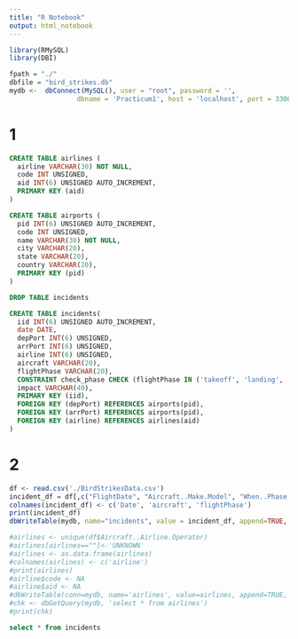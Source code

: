 ```yaml
---
title: "R Notebook"
output: html_notebook
---
```


```r
library(RMySQL)
library(DBI)

fpath = "./"
dbfile = "bird_strikes.db"
mydb <-  dbConnect(MySQL(), user = "root", password = '',
                 dbname = 'Practicum1', host = 'localhost', port = 3306)
```

# 1
```sql
CREATE TABLE airlines (
  airline VARCHAR(30) NOT NULL,
  code INT UNSIGNED,
  aid INT(6) UNSIGNED AUTO_INCREMENT,
  PRIMARY KEY (aid)
)
```
```sql
CREATE TABLE airports (
  pid INT(6) UNSIGNED AUTO_INCREMENT,
  code INT UNSIGNED,
  name VARCHAR(30) NOT NULL,
  city VARCHAR(20),
  state VARCHAR(20),
  country VARCHAR(20),
  PRIMARY KEY (pid)
)
```
```sql
DROP TABLE incidents
```
```sql
CREATE TABLE incidents(
  iid INT(6) UNSIGNED AUTO_INCREMENT, 
  date DATE, 
  depPort INT(6) UNSIGNED, 
  arrPort INT(6) UNSIGNED, 
  airline INT(6) UNSIGNED, 
  aircraft VARCHAR(20), 
  flightPhase VARCHAR(20),
  CONSTRAINT check_phase CHECK (flightPhase IN ('takeoff', 'landing', 'inflight', 'unknown')),
  impact VARCHAR(40),
  PRIMARY KEY (iid),
  FOREIGN KEY (depPort) REFERENCES airports(pid),
  FOREIGN KEY (arrPort) REFERENCES airports(pid),
  FOREIGN KEY (airline) REFERENCES airlines(aid)
)
```

# 2
```r
df <- read.csv('./BirdStrikesData.csv')
incident_df = df[,c("FlightDate", "Aircraft..Make.Model", "When..Phase.of.flight")]
colnames(incident_df) <- c('Date', 'aircraft', 'flightPhase')
print(incident_df)
dbWriteTable(mydb, name="incidents", value = incident_df, append=TRUE, row.names = FALSE, field.types=c())

#airlines <- unique(df$Aircraft..Airline.Operator)
#airlines[airlines==""]<-'UNKNOWN'
#airlines <- as.data.frame(airlines)
#colnames(airlines) <- c('airline')
#print(airlines)
#airline$code <- NA
#airline$aid <- NA
#dbWriteTable(conn=mydb, name='airlines', value=airlines, append=TRUE, row.names=FALSE, field.types=c())
#chk <- dbGetQuery(mydb, 'select * from airlines')
#print(chk)
```
```sql
select * from incidents
```






